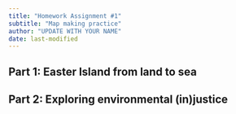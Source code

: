 ```yaml
---
title: "Homework Assignment #1"
subtitle: "Map making practice"
author: "UPDATE WITH YOUR NAME"
date: last-modified
---
```


## Part 1: Easter Island from land to sea


## Part 2: Exploring environmental (in)justice


